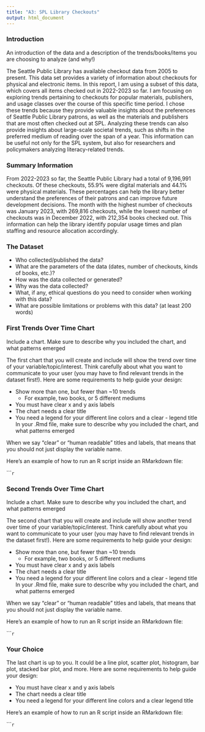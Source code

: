 ```yaml
---
title: "A3: SPL Library Checkouts"
output: html_document
---
```


### Introduction

An introduction of the data and a description of the trends/books/items you are choosing to analyze (and why!)

The Seattle Public Library has available checkout data from 2005 to present. This data set provides a variety of information about checkouts for physical and electronic items. In this report, I am using a subset of this data, which covers all items checked out in 2022-2023 so far. I am focusing on exploring trends pertaining to checkouts for popular materials, publishers, and usage classes over the course of this specific time period. I chose these trends because they provide valuable insights about the preferences of Seattle Public Library patrons, as well as the materials and publishers that are most often checked out at SPL. Analyzing these trends can also provide insights about large-scale societal trends, such as shifts in the preferred medium of reading over the span of a year. This information can be useful not only for the SPL system, but also for researchers and policymakers analyzing literacy-related trends.

### Summary Information

From 2022-2023 so far, the Seattle Public Library had a total of 9,196,991 checkouts. Of these checkouts, 55.9% were digital materials and 44.1% were physical materials. These percentages can help the library better understand the preferences of their patrons and can improve future development decisions. The month with the highest number of checkouts was January 2023, with 269,816 checkouts, while the lowest number of checkouts was in December 2022, with 212,354 books checked out. This information can help the library identify popular usage times and plan staffing and resource allocation accordingly.


### The Dataset

- Who collected/published the data?  
- What are the parameters of the data (dates, number of checkouts, kinds of books, etc.)?
- How was the data collected or generated?  
- Why was the data collected?  
- What, if any, ethical questions do you need to consider when working with this data?  
- What are possible limitations or problems with this data?   (at least 200 words)


### First Trends Over Time Chart

Include a chart. Make sure to describe why you included the chart, and what patterns emerged

The first chart that you will create and include will show the trend over time of your variable/topic/interest. Think carefully about what you want to communicate to your user (you may have to find relevant trends in the dataset first!). Here are some requirements to help guide your design:

- Show more than one, but fewer than ~10 trends
  - For example, two books, or 5 different mediums
- You must have clear x and y axis labels
- The chart needs a clear title 
- You need a legend for your different line colors and a clear - legend title
In your .Rmd file, make sure to describe why you included the chart, and what patterns emerged

When we say "clear" or "human readable" titles and labels, that means that you should not just display the variable name.

Here's an example of how to run an R script inside an RMarkdown file:

``````r
```

### Second Trends Over Time Chart

Include a chart. Make sure to describe why you included the chart, and what patterns emerged

The second chart that you will create and include will show another trend over time of your variable/topic/interest. Think carefully about what you want to communicate to your user (you may have to find relevant trends in the dataset first!). Here are some requirements to help guide your design:

- Show more than one, but fewer than ~10 trends
  - For example, two books, or 5 different mediums
- You must have clear x and y axis labels
- The chart needs a clear title 
- You need a legend for your different line colors and a clear - legend title
In your .Rmd file, make sure to describe why you included the chart, and what patterns emerged

When we say "clear" or "human readable" titles and labels, that means that you should not just display the variable name.

Here's an example of how to run an R script inside an RMarkdown file:

``````r
```

### Your Choice

The last chart is up to you. It could be a line plot, scatter plot, histogram, bar plot, stacked bar plot, and more. Here are some requirements to help guide your design:

- You must have clear x and y axis labels
- The chart needs a clear title 
- You need a legend for your different line colors and a clear legend title

Here's an example of how to run an R script inside an RMarkdown file:

``````r
```


